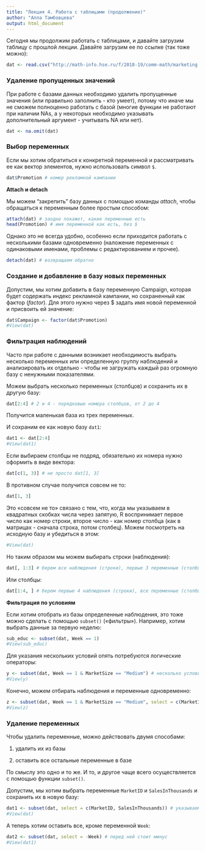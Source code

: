 ```yaml
---
title: "Лекция 4. Работа с таблицами (продолжение)"
author: "Алла Тамбовцева"
output: html_document
---
```

Сегодня мы продолжим работать с таблицами, и давайте загрузим таблицу с прошлой лекции. Давайте загрузим ее по ссылке (так тоже можно):

```r
dat <- read.csv("http://math-info.hse.ru/f/2018-19/comm-math/marketing.csv")
```

### Удаление пропущенных значений

При работе с базами данных необходимо удалить пропущенные значения (или правильно заполнить - кто умеет), потому что иначе мы не сможем полноценно работать с базой (многие функции не работают при наличии NAs, а у некоторых необходимо указывать дополнительный аргумент - учитывать NA или нет).

```r
dat <- na.omit(dat)
```

### Выбор переменных 

Если мы хотим обратиться к конкретной переменной и рассматривать ее как вектор элементов, нужно использовать символ `$`.

```r
dat$Promotion # номер рекламной кампании
```

**Attach и detach**

Мы можем "закрепить" базу данных с помощью команды *attach*, чтобы обращаться к переменным более простым способом:

```r
attach(dat) # заодно покажет, какие переменные есть
head(Promotion) # имя переменной как есть, без $
```

Однако это не всегда удобно, особенно если приходится работать с несколькими базами одновременно (наложение переменных с одинаковыми именами, проблемы с редактированием и прочее).

```r
detach(dat) # возвращаем обратно
```

### Создание и добавление в базу новых переменных

Допустим, мы хотим добавить в базу переменную Campaign, которая будет содержать индекс рекламной кампании, но сохраненный как фактор (*factor*). Для этого нужно через $ задать имя новой переменной и присвоить ей значение: 

```r
dat$Campaign <- factor(dat$Promotion)
#View(dat)
```


### Фильтрация наблюдений

Часто при работе с данными возникает необходимость выбрать несколько переменных или определенную группу наблюдений и анализировать их отдельно - чтобы не загружать каждый раз огромную базу с ненужными показателями. 

Можем выбрать несколько переменных (столбцов) и сохранить их в другую базу:

```r
dat[2:4] # 2 и 4 - порядковые номера столбцов, от 2 до 4
```

Получится маленькая база из трех переменных. 

И сохраним ее как новую базу `dat1`:
```r
dat1 <- dat[2:4] 
#View(dat1)
```

Если выбираем столбцы не подряд, обязательно их номера нужно оформить в виде вектора:

```r
dat[c(1, 3)] # не просто dat[1, 3]
```

В противном случае получится совсем не то:
```r
dat[1, 3] 
```

Это «совсем не то» связано с тем, что, когда мы указываем в квадратных скобках числа через запятую, R воспринимает первое число как номер строки, второе число - как номер столбца (как в матрицах - сначала строка, потом столбец). Можем посмотреть на исходную базу и убедиться в этом:

```r
#View(dat)
```

Но таким образом мы можем выбирать строки (наблюдения):

```r
dat[, 1:3] # берем все наблюдения (строки), первые 3 переменные (столбцы)
```

Или столбцы:

```r
dat[1:4, ] # берем первые 4 наблюдения (строки), все переменные (столбцы)
```

**Фильтрация по условиям**

Если хотим отобрать из базы определенные наблюдения, это тоже можно сделать с помощью `subset()` («фильтры»). Например, хотим выбрать данные за первую неделю: 

```r
sub_educ <- subset(dat, Week == 1)
#View(sub_educ)
```

Для указания нескольких условий опять потребуются логические операторы:

```r
y <- subset(dat, Week == 1 & MarketSize == "Medium") # несколько условий
#View(y)
```

Конечно, можем отбирать наблюдения и переменные одновременно:

```r
z <- subset(dat, Week == 1 & MarketSize == "Medium", select = c(MarketID, LocationID, AgeOfStore)) 
#View(z)
```

### Удаление переменных

Чтобы удалить переменные, можно действовать двумя способами:

1) удалить их из базы

2) оставить все остальные переменные в базе

По смыслу это одно и то же. И то, и другое чаще всего осуществляется с помощью функции `subset()`.

Допустим, мы хотим выбрать переменные `MarketID` и `SalesInThousands` и сохранить их в новую базу:
```r
dat1 <- subset(dat, select = c(MarketID, SalesInThousands)) # указываем имя базы, оставляем Educ и Female
#View(dat)
```

А теперь хотим оставить все, кроме переменной `Week`:

```r
dat2 <- subset(dat, select = -Week) # перед ней стоит минус
#View(dat1)
```